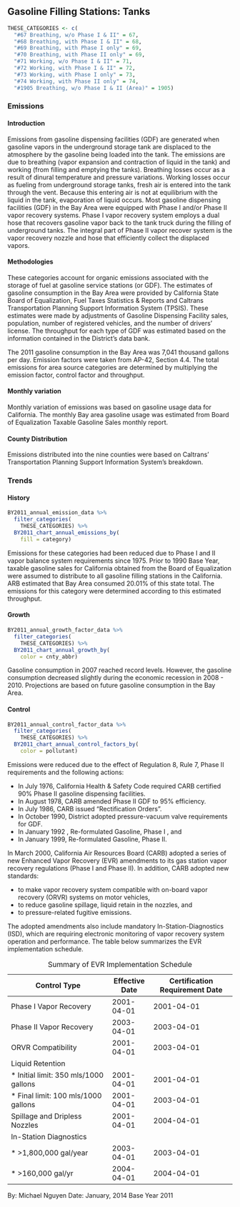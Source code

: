 ## Gasoline Filling Stations: Tanks

```r
THESE_CATEGORIES <- c(
  "#67 Breathing, w/o Phase I & II" = 67,
  "#68 Breathing, with Phase I & II" = 68,
  "#69 Breathing, with Phase I only" = 69,
  "#70 Breathing, with Phase II only" = 69,
  "#71 Working, w/o Phase I & II" = 71,
  "#72 Working, with Phase I & II" = 72,
  "#73 Working, with Phase I only" = 73,
  "#74 Working, with Phase II only" = 74,
  "#1905 Breathing, w/o Phase I & II (Area)" = 1905)
```

### Emissions

#### Introduction {-}

Emissions from gasoline dispensing facilities (GDF) are generated when gasoline vapors in the underground storage tank are displaced to the atmosphere by the gasoline being loaded into the tank. The emissions are due to breathing (vapor expansion and contraction of liquid in the tank) and working (from filling and emptying the tanks). Breathing losses occur as a result of dinural temperature and pressure variations. Working losses occur as fueling from underground storage tanks, fresh air is entered into the tank through the vent. Because this entering air is not at equilibrium with the liquid in the tank, evaporation of liquid occurs. Most gasoline dispensing facilities (GDF) in the Bay Area were equipped with Phase I and/or Phase II vapor recovery systems. Phase I vapor recovery system employs a dual hose that recovers gasoline vapor back to the tank truck during the filling of underground tanks. The integral part of Phase II vapor recover system is the vapor recovery nozzle and hose that efficiently collect the displaced vapors.

#### Methodologies {-}

These categories account for organic emissions associated with the storage of fuel at gasoline service stations (or GDF). The estimates of gasoline consumption in the Bay Area were provided by California State Board of Equalization, Fuel Taxes Statistics & Reports and Caltrans Transportation Planning Support Information System (TPSIS). These estimates were made by adjustments of Gasoline Dispensing Facility sales, population, number of registered vehicles, and the number of drivers' license. The throughput for each type of GDF was estimated based on the information contained in the District's data bank.

The 2011 gasoline consumption in the Bay Area was 7,041 thousand gallons per day. Emission factors were taken from AP-42, Section 4.4. The total emissions for area source categories are determined by multiplying the emission factor, control factor and throughput.

#### Monthly variation {-}

Monthly variation of emissions was based on gasoline usage data for California. The monthly Bay area gasoline usage was estimated from Board of Equalization Taxable Gasoline Sales monthly report.

#### County Distribution {-}

Emissions distributed into the nine counties were based on Caltrans’ Transportation Planning Support Information System's breakdown.

### Trends

#### History {-}

```r
BY2011_annual_emission_data %>%
  filter_categories(
    THESE_CATEGORIES) %>%
  BY2011_chart_annual_emissions_by(
    fill = category)
```

Emissions for these categories had been reduced due to Phase I and II vapor balance system requirements since 1975. Prior to 1990 Base Year, taxable gasoline sales for California obtained from the Board of Equalization were assumed to distribute to all gasoline filling stations in the California. ARB estimated that Bay Area consumed 20.01% of this state total. The emissions for this category were determined according to this estimated throughput.

#### Growth {-}

```r
BY2011_annual_growth_factor_data %>%
  filter_categories(
    THESE_CATEGORIES) %>%
  BY2011_chart_annual_growth_by(
    color = cnty_abbr)
```
Gasoline consumption in 2007 reached record levels. However, the gasoline consumption decreased slightly during the economic recession in 2008 - 2010. Projections are based on future gasoline consumption in the Bay Area.

#### Control {-}

```r
BY2011_annual_control_factor_data %>%
  filter_categories(
    THESE_CATEGORIES) %>%
  BY2011_chart_annual_control_factors_by(
    color = pollutant)
```

Emissions were reduced due to the effect of Regulation 8, Rule 7, Phase II requirements and the following actions:

- In July 1976, California Health & Safety Code required CARB certified 90% Phase II gasoline dispensing facilities.
- In August 1978, CARB amended Phase II GDF to 95% efficiency.
- In July 1986, CARB issued "Rectification Orders".
- In October 1990, District adopted pressure-vacuum valve requirements for GDF.
- In January 1992 , Re-formulated Gasoline, Phase I , and
- In January 1999, Re-formulated Gasoline, Phase II.

In March 2000, California Air Resources Board (CARB) adopted a series of new Enhanced Vapor Recovery (EVR) amendments to its gas station vapor recovery regulations (Phase I and Phase II). In addition, CARB adopted new standards:

- to make vapor recovery system compatible with on-board vapor recovery (ORVR) systems on motor vehicles,
- to reduce gasoline spillage, liquid retain in the nozzles, and
- to pressure-related fugitive emissions.

The adopted amendments also include mandatory In-Station-Diagnostics (ISD), which are requiring electronic monitoring of vapor recovery system operation and performance. The table below summarizes the EVR implementation schedule.

| Control Type                          | Effective Date | Certification Requirement Date |
|---------------------------------------|----------------|--------------------------------|
| Phase I Vapor Recovery                | 2001-04-01     | 2001-04-01                     |
| Phase II Vapor Recovery               | 2003-04-01     | 2003-04-01                     |
| ORVR Compatibility                    | 2001-04-01     | 2003-04-01                     |
| Liquid Retention                      |                |                                |
| * Initial limit: 350 mls/1000 gallons | 2001-04-01     | 2001-04-01                     |
| * Final limit: 100 mls/1000 gallons   | 2001-04-01     | 2003-04-01                     |
| Spillage and Dripless Nozzles         | 2001-04-01     | 2004-04-01                     |
| In-Station Diagnostics                |                |                                |
| * >1,800,000 gal/year                 | 2003-04-01     | 2003-04-01                     |
| * >160,000 gal/yr                     | 2004-04-01     | 2004-04-01                     |

Table: Summary of EVR Implementation Schedule

By: Michael Nguyen 
Date: January, 2014 
Base Year 2011

